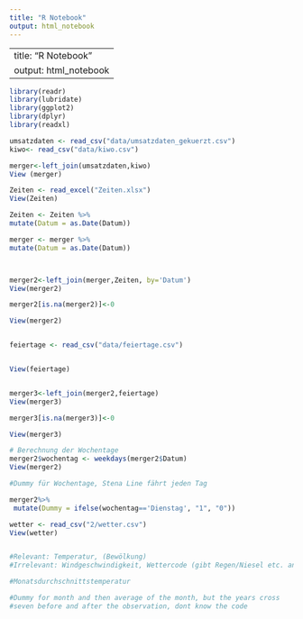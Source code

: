 ```yaml
---
title: "R Notebook"
output: html_notebook
---
```

---
title: "R Notebook"
output: html_notebook
---


```r
library(readr)
library(lubridate)
library(ggplot2)
library(dplyr)
library(readxl)

umsatzdaten <- read_csv("data/umsatzdaten_gekuerzt.csv")
kiwo<- read_csv("data/kiwo.csv")

merger<-left_join(umsatzdaten,kiwo)
View (merger)

Zeiten <- read_excel("Zeiten.xlsx")
View(Zeiten)

Zeiten <- Zeiten %>% 
mutate(Datum = as.Date(Datum)) 

merger <- merger %>% 
mutate(Datum = as.Date(Datum)) 



merger2<-left_join(merger,Zeiten, by='Datum')
View(merger2)

merger2[is.na(merger2)]<-0

View(merger2)


feiertage <- read_csv("data/feiertage.csv")


View(feiertage)


merger3<-left_join(merger2,feiertage)
View(merger3)

merger3[is.na(merger3)]<-0

View(merger3)


```

```r
# Berechnung der Wochentage
merger2$wochentag <- weekdays(merger2$Datum)
View(merger2)

#Dummy für Wochentage, Stena Line fährt jeden Tag

merger2%>%
 mutate(Dummy = ifelse(wochentag=='Dienstag', "1", "0"))


```


```r

wetter <- read_csv("2/wetter.csv")
View(wetter)


#Relevant: Temperatur, (Bewölkung)
#Irrelevant: Windgeschwindigkeit, Wettercode (gibt Regen/Niesel etc. an), (zu viele NAs um das zu verwenden)

#Monatsdurchschnittstemperatur

#Dummy for month and then average of the month, but the years cross
#seven before and after the observation, dont know the code


```